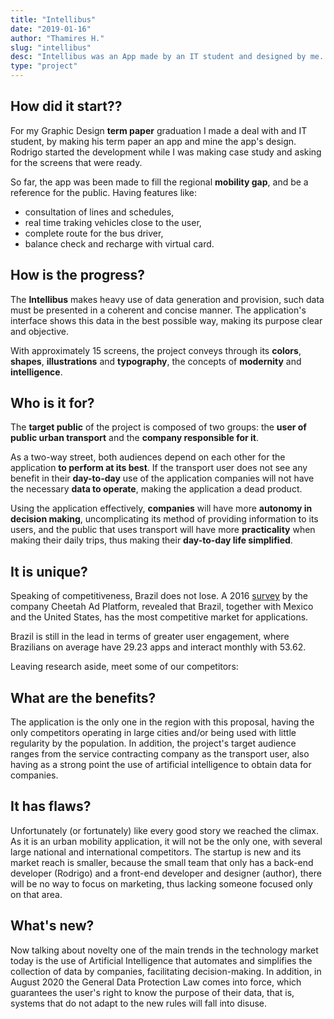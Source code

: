 ```yaml
---
title: "Intellibus"
date: "2019-01-16"
author: "Thamires H."
slug: "intellibus"
desc: "Intellibus was an App made by an IT student and designed by me. It was made to make public transport more tech and easy to use."
type: "project"
---
```


## How did it start??

For my Graphic Design **term paper** graduation I made a deal with and IT student, by making his term paper an app and mine the app's design. Rodrigo started the development while I was making case study and asking for the screens that were ready.

So far, the app was been made to fill the regional **mobility gap**, and be a reference for the public. Having features like:

- consultation of lines and schedules,
- real time traking vehicles close to the user,
- complete route for the bus driver,
- balance check and recharge with virtual card.

## How is the progress?

The **Intellibus** makes heavy use of data generation and provision, such data must be presented in a coherent and concise manner. The application's interface shows this data in the best possible way, making its purpose clear and objective.

With approximately 15 screens, the project conveys through its **colors**, **shapes**, **illustrations** and **typography**, the concepts of **modernity** and **intelligence**.

## Who is it for?

The **target public** of the project is composed of two groups: the **user of public urban transport** and the **company responsible for it**.

As a two-way street, both audiences depend on each other for the application **to perform at its best**. If the transport user does not see any benefit in their **day-to-day** use of the application companies will not have the necessary **data to operate**, making the application a dead product.

Using the application effectively, **companies** will have more **autonomy in decision making**, uncomplicating its method of providing information to its users, and the public that uses transport will have more **practicality** when making their daily trips, thus making their **day-to-day life simplified**.

## It is unique?

Speaking of competitiveness, Brazil does not lose. A 2016 [survey](https://www.tecmundo.com.br/apps/105145-brasil-tem-mercado-competitivo-aplicativos-moveis.htm) by the company Cheetah Ad Platform, revealed that Brazil, together with Mexico and the United States, has the most competitive market for applications.

Brazil is still in the lead in terms of greater user engagement, where Brazilians on average have 29.23 apps and interact monthly with 53.62.

Leaving research aside, meet some of our competitors:

## What are the benefits?

The application is the only one in the region with this proposal, having the only competitors operating in large cities and/or being used with little regularity by the population. In addition, the project's target audience ranges from the service contracting company as the transport user, also having as a strong point the use of artificial intelligence to obtain data for companies.

## It has flaws?

Unfortunately (or fortunately) like every good story we reached the climax. As it is an urban mobility application, it will not be the only one, with several large national and international competitors. The startup is new and its market reach is smaller, because the small team that only has a back-end developer (Rodrigo) and a front-end developer and designer (author), there will be no way to focus on marketing, thus lacking someone focused only on that area.

## What's new?

Now talking about novelty one of the main trends in the technology market today is the use of Artificial Intelligence that automates and simplifies the collection of data by companies, facilitating decision-making. In addition, in August 2020 the General Data Protection Law comes into force, which guarantees the user's right to know the purpose of their data, that is, systems that do not adapt to the new rules will fall into disuse.
